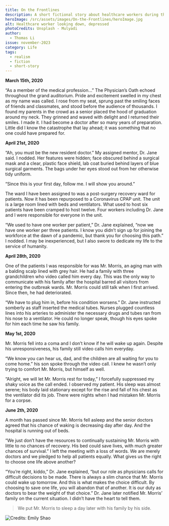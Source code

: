 ```yaml
---
title: On the Frontlines
description: A short fictional story about healthcare workers during the pandamic.
heroImage: /src/assets/images/On-the-Frontlines/heroImage.jpg
alt: Healthcare worker looking down, depressed
photoCredits: Unsplash - Mulyadi
author:
  - Thomas Li
issue: november-2023
category: Life
tags:
  - realism
  - fiction
  - short-story
---
```


**March 15th, 2020**

“As a member of the medical profession…” The Physician’s Oath echoed throughout the grand auditorium. Pride and excitement swelled in my chest as my name was called. I rose from my seat, sprung past the smiling faces of friends and classmates, and stood before the audience of thousands. I found my parents in the crowd as a senior placed the hood of graduation around my neck. They grinned and waved with delight and I returned their smiles. I made it. I had become a doctor after so many years of preparation. Little did I know the catastrophe that lay ahead; it was something that no one could have prepared for.

**April 21st, 2020**

“Ah, you must be the new resident doctor.” My assigned mentor, Dr. Jane said. I nodded. Her features were hidden; face obscured behind a surgical mask and a clear, plastic face shield, lab coat buried behind layers of blue surgical garments. The bags under her eyes stood out from her otherwise tidy uniform.

“Since this is your first day, follow me. I will show you around.”

The ward I have been assigned to was a post-surgery recovery ward for patients. Now it has been repurposed to a Coronavirus CPAP unit. The unit is a large room lined with beds and ventilators. What used to host six patients have been cramped to host twelve. Four workers including Dr. Jane and I were responsible for everyone in the unit.

“We used to have one worker per patient,” Dr. Jane explained, “now we have one worker per three patients. I know you didn’t sign up for joining the workforce at the dawn of a pandemic, but thank you for choosing this path.” I nodded. I may be inexperienced, but I also swore to dedicate my life to the service of humanity.

**April 28th, 2020**

One of the patients I was responsible for was Mr. Morris, an aging man with a balding scalp lined with grey hair. He had a family with three grandchildren who video called him every day. This was the only way to communicate with his family after the hospital barred all visitors from entering the outbreak wards. Mr. Morris could still talk when I first arrived. Since then, he had deteriorated.

“We have to plug him in, before his condition worsens.” Dr. Jane instructed somberly as staff inserted the medical tubes. Nurses plugged countless lines into his arteries to administer the necessary drugs and tubes ran from his nose to a ventilator. He could no longer speak, though his eyes spoke for him each time he saw his family.

**May 1st, 2020**

Mr. Morris fell into a coma and I don’t know if he will wake up again. Despite his unresponsiveness, his family still video calls him everyday.

“We know you can hear us, dad, and the children are all waiting for you to come home.” his son spoke through the video call. I knew he wasn’t only trying to comfort Mr. Morris, but himself as well.

“Alright, we will let Mr. Morris rest for today,” I forcefully suppressed my shaky voice as the call ended. I observed my patient. His sleep was almost serene; his body laid stationary except for the rise and fall of his chest as the ventilator did its job. There were nights when I had mistaken Mr. Morris for a corpse.

**June 2th, 2020**

A month has passed since Mr. Morris fell asleep and the senior doctors agreed that his chance of waking is decreasing day after day. And the hospital is running out of beds.

“We just don’t have the resources to continually sustaining Mr. Morris with little to no chances of recovery. His bed could save lives, with much greater chances of survival.” I left the meeting with a loss of words. We are merely doctors and we pledged to help all patients equally. What gives us the right to choose one life above another?

“You’re right, kiddo,” Dr. Jane explained, “but our role as physicians calls for difficult decisions to be made. There is always a slim chance that Mr. Morris could wake up tomorrow. And this is what makes the choice difficult. By choosing to save one life, you will abandon that of another. It is our duty as doctors to bear the weight of that choice.” Dr. Jane later notified Mr. Morris’ family on the current situation. I didn’t have the heart to tell them.

> We put Mr. Morris to sleep a day later with his family by his side.

![Credits: Emily Shao](/src/assets/images/On-the-Frontlines/healthcare-Emily-Shao.png)
